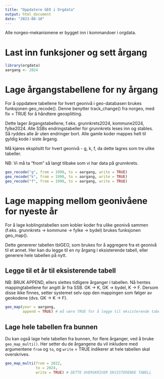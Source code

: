 ```yaml
---
title: "Oppdatere GEO i Orgdata"
output: html_document
date: "2023-08-10"
---
```


Alle norgeo-mekanismene er bygget inn i kommandoer i orgdata.


# Last inn funksjoner og sett årgang
```r
library(orgdata)
aargang <- 2024
```


# Lage årgangstabellene for ny årgang

For å oppdatere tabellene for hvert geonivå i geo-databasen brukes funksjonen geo_recode(). Denne benytter track_change() fra norgeo, med fix = TRUE for å håndtere geosplitting.

Dette lager årgangstabellene, f.eks. grunnkrets2024, kommune2024, fylke2024.
Alle SSBs endringstabeller for grunnkrets leses inn og stables. Så ryddes alle år uten endringer bort. Alle gamle koder mappes helt til gyldig kode i siste årgang. 

Må kjøres eksplisitt for hvert geonivå - g, k, f, da dette lagres som tre ulike tabeller. 

NB: Vi må ta "from" så langt tilbake som vi har data på grunnkrets.

```r
geo_recode("g", from = 1990, to = aargang, write = TRUE)
geo_recode("k", from = 1990, to = aargang, write = TRUE)
geo_recode("f", from = 1990, to = aargang, write = TRUE)

```

# Lage mapping mellom geonivåene for nyeste år

For å lage koblingstabellen som kobler koder fra ulike geonivå sammen (f.eks. grunnkrets -> kommune -> fylke -> bydel) brukes funksjonen geo_map().

Dette genererer tabellen tblGEO, som brukes for å aggregere fra et geonivå til et annet. Her kan du legge til en ny årgang i eksisterende tabell, eller generere hele tabellen på nytt. 

## Legge til et år til eksisterende tabell

NB: BRUK APPEND, ellers slettes tidligere årganger i tabellen.
Nå hentes mappingtabellene for angitt år fra SSB.
GK -> K, GK -> bydel, K -> F.
Dersom disse ikke finnes, setter systemet selv opp den mappingen som følger av geokodene (dvs. GK -> K -> F).

```r
geo_map(year = aargang, 
        append = TRUE) # må være TRUE for å legge til eksisterende tabell
```

## Lage hele tabellen fra bunnen

Du kan også lage hele tabellen fra bunnen, for flere årganger, ved å bruke `geo_map_multi()`. Her setter du de årgangene du vil inkludere med argumentene `from` og `to`, og `write` = TRUE indikerer at hele tabellen skal overskrives. 

```r
geo_map_multi(from = 2022,
              to = 2024,
              write = TRUE) # DETTE OVERSKRIVER EKSISTERENDE TABELL
```
